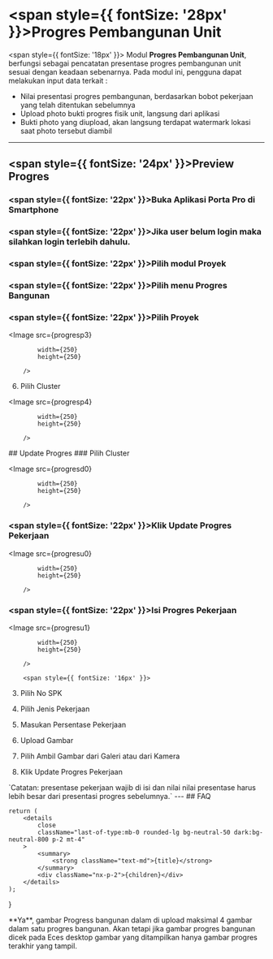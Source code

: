 



#  <span style={{ fontSize: '28px' }}>Progres Pembangunan Unit</span>

<span style={{ fontSize: '18px' }}> Modul **Progres Pembangunan Unit**, berfungsi sebagai pencatatan presentase progres pembangunan unit sesuai dengan keadaan sebenarnya.
Pada modul ini, pengguna dapat melakukan input data terkait :</span>

-   Nilai presentasi progres pembangunan, berdasarkan bobot pekerjaan yang telah ditentukan sebelumnya
-   Upload photo bukti progres fisik unit, langsung dari aplikasi
-   Bukti photo yang diupload, akan langsung terdapat watermark lokasi saat photo tersebut diambil

---

## <span style={{ fontSize: '24px' }}>Preview Progres</span>

<Steps>

### <span style={{ fontSize: '22px' }}>Buka Aplikasi Porta Pro di Smartphone</span>

### <span style={{ fontSize: '22px' }}>Jika user belum login maka silahkan login terlebih dahulu.</span>

### <span style={{ fontSize: '22px' }}>Pilih modul Proyek</span>

### <span style={{ fontSize: '22px' }}>Pilih menu Progres Bangunan</span>

### <span style={{ fontSize: '22px' }}>Pilih Proyek</span>

 <Image
            src={progresp3}
            
            width={250}
            height={250}
                
        />

6. Pilih Cluster

 <Image
            src={progresp4}
            
            width={250}
            height={250}
                
        />
</Steps>
## <span style={{ fontSize: '24px' }}>Update Progres</span>
<Steps>
### <span style={{ fontSize: '22px' }}>Pilih Cluster</span>

 <Image
            src={progresd0}
            
            width={250}
            height={250}
                
        />

### <span style={{ fontSize: '22px' }}>Klik Update Progres Pekerjaan</span>

 <Image
            src={progresu0}
            
            width={250}
            height={250}
                
        />
### <span style={{ fontSize: '22px' }}>Isi Progres Pekerjaan</span>

 <Image
            src={progresu1}
            
            width={250}
            height={250}
                
        />

        <span style={{ fontSize: '16px' }}> 
3. Pilih No SPK

4. Pilih Jenis Pekerjaan

5. Masukan Persentase Pekerjaan

6. Upload Gambar

7. Pilih Ambil Gambar dari Galeri atau dari Kamera

8. Klik Update Progres Pekerjaan
</span>
`Catatan: presentase pekerjaan wajib di isi dan nilai nilai presentase harus lebih besar dari presentasi progres sebelumnya.`

</Steps>
---
## <span style={{ fontSize: '24px' }}>FAQ</span>

    return (
        <details
            close
            className="last-of-type:mb-0 rounded-lg bg-neutral-50 dark:bg-neutral-800 p-2 mt-4"
        >
            <summary>
                <strong className="text-md">{title}</strong>
            </summary>
            <div className="nx-p-2">{children}</div>
        </details>
    );
}

<FAQBox title="Apakah bisa upload gambar progres lebih dari satu gambar?">
  **Ya**, gambar Progress bangunan dalam di upload maksimal 4 gambar dalam satu progres bangunan. Akan tetapi jika gambar progres bangunan dicek
  pada Eces desktop gambar yang ditampilkan hanya gambar progres terakhir yang tampil.
</FAQBox>

